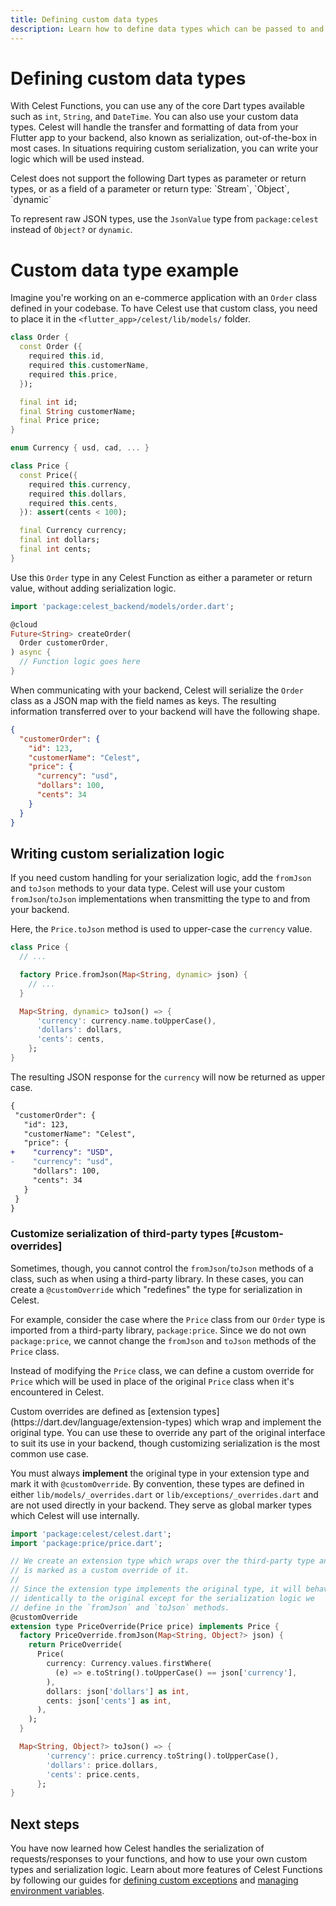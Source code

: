 ```yaml
---
title: Defining custom data types
description: Learn how to define data types which can be passed to and from your Celest Functions.
---
```



# Defining custom data types

With Celest Functions, you can use any of the core Dart types available such as `int`, `String`, and `DateTime`. You can also use your custom data types. Celest will handle the transfer and formatting of data from your Flutter app to your backend, also known as serialization, out-of-the-box in most cases. In situations requiring custom serialization, you can write your logic which will be used instead.

<Callout type="info">
Celest does not support the following Dart types as parameter or return types, or as a field of a parameter or return type: 
`Stream`, `Object`, `dynamic`

To represent raw JSON types, use the `JsonValue` type from `package:celest` instead of `Object?` or `dynamic`.
</Callout>

# Custom data type example

Imagine you're working on an e-commerce application with an `Order` class defined in your codebase. To have Celest use that custom class, you need to place it in the `<flutter_app>/celest/lib/models/` folder.

```dart filename="celest/lib/models/order.dart"
class Order {
  const Order ({
    required this.id,
    required this.customerName,
    required this.price,
  });

  final int id;
  final String customerName;
  final Price price;
}

enum Currency { usd, cad, ... }

class Price {
  const Price({
    required this.currency,
    required this.dollars,
    required this.cents,
  }): assert(cents < 100);

  final Currency currency;
  final int dollars;
  final int cents;
}
```

Use this `Order` type in any Celest Function as either a parameter or return value, without adding serialization logic.

```dart {1,5} filename="celest/functions/orders.dart"
import 'package:celest_backend/models/order.dart';

@cloud
Future<String> createOrder(
  Order customerOrder,
) async {
  // Function logic goes here
}
```

When communicating with your backend, Celest will serialize the `Order` class as a JSON map with the field names as keys. The resulting information transferred over to your backend will have the following shape.

```json
{
  "customerOrder": {
    "id": 123,
    "customerName": "Celest",
    "price": {
      "currency": "usd",
      "dollars": 100,
      "cents": 34
    }
  }
}
```


## Writing custom serialization logic

If you need custom handling for your serialization logic, add the `fromJson` and `toJson` methods to your data type. Celest will use your custom `fromJson`/`toJson` implementations when transmitting the type to and from your backend.

Here, the `Price.toJson` method is used to upper-case the `currency` value.

```dart {8-12} filename="celest/lib/models/order.dart"
class Price {
  // ...

  factory Price.fromJson(Map<String, dynamic> json) {
    // ...
  }

  Map<String, dynamic> toJson() => {
      'currency': currency.name.toUpperCase(),
      'dollars': dollars,
      'cents': cents,
    };
}
```

The resulting JSON response for the `currency` will now be returned as upper case.

 ```diff {6,7}
{
  "customerOrder": {
    "id": 123,
    "customerName": "Celest",
    "price": {
+    "currency": "USD",
-    "currency": "usd",
      "dollars": 100,
      "cents": 34
    }
  }
}
```

### Customize serialization of third-party types [#custom-overrides]

Sometimes, though, you cannot control the `fromJson`/`toJson` methods of a class, such as when using a third-party library. 
In these cases, you can create a `@customOverride` which "redefines" the type for serialization in Celest.

For example, consider the case where the `Price` class from our `Order` type is imported from a third-party library, `package:price`. 
Since we do not own `package:price`, we cannot change the `fromJson` and `toJson` methods of the `Price` class.

Instead of modifying the `Price` class, we can define a custom override for `Price` which will be used in place of the original
`Price` class when it's encountered in Celest.

<Callout>
Custom overrides are defined as [extension types](https://dart.dev/language/extension-types) which wrap and implement the original type. 
You can use these to override any part of the original interface to suit its use in your backend, though customizing serialization is the 
most common use case.

You must always **implement** the original type in your extension type and mark it with `@customOverride`. By convention, these types are
defined in either `lib/models/_overrides.dart` or `lib/exceptions/_overrides.dart` and are not used directly in your backend. They serve as
global marker types which Celest will use internally.
</Callout>

```dart {10-11} filename="celest/lib/models/_overrides.dart"
import 'package:celest/celest.dart';
import 'package:price/price.dart';

// We create an extension type which wraps over the third-party type and
// is marked as a custom override of it.
//
// Since the extension type implements the original type, it will behave
// identically to the original except for the serialization logic we
// define in the `fromJson` and `toJson` methods.
@customOverride
extension type PriceOverride(Price price) implements Price {
  factory PriceOverride.fromJson(Map<String, Object?> json) {
    return PriceOverride(
      Price(
        currency: Currency.values.firstWhere(
          (e) => e.toString().toUpperCase() == json['currency'],
        ),
        dollars: json['dollars'] as int,
        cents: json['cents'] as int,
      ),
    );
  }

  Map<String, Object?> toJson() => {
        'currency': price.currency.toString().toUpperCase(),
        'dollars': price.dollars,
        'cents': price.cents,
      };
}
```

## Next steps

You have now learned how Celest handles the serialization of requests/responses to your functions, and how to use your own custom types and serialization logic. Learn about more features of Celest Functions by following our guides for [defining custom exceptions](/docs/functions/exceptions.md) and [managing environment variables](/docs/functions/env-variables.md).
